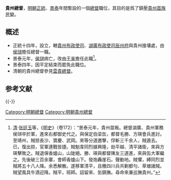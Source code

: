 '''貴州總督'''，[[明朝|明朝]][[正统_(年号)|正統]]、[[景泰|景泰]]年間暫設的一個[[總督|總督]]職位，其目的是爲了鎮壓[[貴州|貴州]][[苗族|苗族]]民變。

== 概述 ==
*正統十四年，設立，轄[[貴州布政使司|貴州布政使司]]、[[湖廣布政使司|湖廣布政使司]][[辰州府|辰州府]]與貴州接壤處，由[[侯琎|侯琎]]擔任總督一職。
*景泰元年，[[侯琎|侯琎]]病亡，改由[[王来|王来]]擔任此職<ref>[[清|清]]·[[张廷玉|张廷玉]]等，《[[明史|明史]]》（卷172）：“景泰元年，貴州苗叛。總督湖廣、貴州軍務侯琎卒於軍，進來右都御史代之。與保定伯梁缶，都督毛勝、方瑛會兵進討。至靖州，賊掠長沙、寶慶、武岡。來等分道邀擊，俘斬三千余人，賊遁去。已，復出掠，官軍連戰皆捷。賊魁韋同烈據興隆，劫平越、清平諸衛，來與方瑛擊敗之。賊退保香爐山，山陡絕。勝、瑛與都督陳友三道進，來與缶大軍繼之。先後破三百余寨，會師香爐山下。發炮轟崖石。聲動地。賊懼，縛同烈並賊將五十八人降。余悉解散。遂移軍清平，且檄四川兵共剿都勻、草塘諸賊。賊望風具牛酒迎降。賊平，班師。詔留來、缶鎮撫。尋命來兼巡撫貴州。”</ref>。
*景泰四年，因平定結束而罷免此職位。
*清朝的貴州總督參見[[雲貴總督|雲貴總督]]。
==参考文献==
{{reflist}}
{{-}}
{{明朝總督}}

[[Category:明朝總督|Category:明朝總督]]
[[Category:明朝貴州總督|Category:明朝貴州總督]]